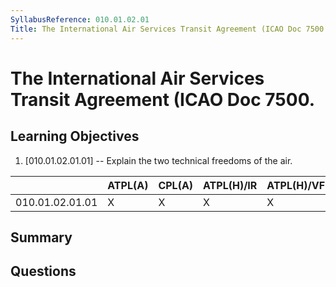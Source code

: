 ```yaml
---
SyllabusReference: 010.01.02.01
Title: The International Air Services Transit Agreement (ICAO Doc 7500.
---
```


# The International Air Services Transit Agreement (ICAO Doc 7500.

## Learning Objectives

1. [010.01.02.01.01] -- Explain the two technical freedoms of the air.

|                 | ATPL(A) | CPL(A) | ATPL(H)/IR | ATPL(H)/VFR | CPL(H) | IR  | CBIR(A) |
| --------------- | ------- | ------ | ---------- | ----------- | ------ | --- | ------- |
| 010.01.02.01.01 | X       | X      | X          | X           | X      |     |         |

## Summary

## Questions
